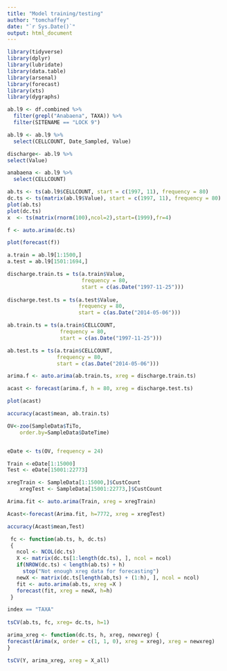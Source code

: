 ```yaml
---
title: "Model training/testing"
author: "tomchaffey"
date: "`r Sys.Date()`"
output: html_document
---
```


```r
library(tidyverse)
library(dplyr)
library(lubridate)
library(data.table)
library(arsenal)
library(forecast)
library(xts)
library(dygraphs)
```


```r
ab.l9 <- df.combined %>%
  filter(grepl("Anabaena", TAXA)) %>%
  filter(SITENAME == "LOCK 9")

ab.l9 <- ab.l9 %>% 
  select(CELLCOUNT, Date_Sampled, Value)

discharge<- ab.l9 %>%
select(Value)

anabaena <- ab.l9 %>%
  select(CELLCOUNT)
```

```r
ab.ts <- ts(ab.l9$CELLCOUNT, start = c(1997, 11), frequency = 80)
dc.ts <- ts(matrix(ab.l9$Value), start = c(1997, 11), frequency = 80)
plot(ab.ts)
plot(dc.ts)
x  <- ts(matrix(rnorm(100),ncol=2),start=(1999),fr=4)
```

```r
f <- auto.arima(dc.ts)

plot(forecast(f))
```



```r
a.train = ab.l9[1:1500,] 
a.test = ab.l9[1501:1694,]

discharge.train.ts = ts(a.train$Value,
                        frequency = 80,
                        start = c(as.Date("1997-11-25")))
  
discharge.test.ts = ts(a.test$Value,
                       frequency = 80,
                       start = c(as.Date("2014-05-06")))

ab.train.ts = ts(a.train$CELLCOUNT, 
                 frequency = 80,
                 start = c(as.Date("1997-11-25")))

ab.test.ts = ts(a.train$CELLCOUNT, 
                frequency = 80,
                start = c(as.Date("2014-05-06")))

```



```r
arima.f <- auto.arima(ab.train.ts, xreg = discharge.train.ts)

acast <- forecast(arima.f, h = 80, xreg = discharge.test.ts)

plot(acast)

accuracy(acast$mean, ab.train.ts)
```



```r
OV<-zoo(SampleData$TiTo, 
    order.by=SampleData$DateTime)


eDate <- ts(OV, frequency = 24)

Train <-eDate[1:15000]
Test <- eDate[15001:22773]

xregTrain <- SampleData[1:15000,]$CustCount
    xregTest <- SampleData[15001:22773,]$CustCount

Arima.fit <- auto.arima(Train, xreg = xregTrain)

Acast<-forecast(Arima.fit, h=7772, xreg = xregTest)

accuracy(Acast$mean,Test)
```



```r
 fc <- function(ab.ts, h, dc.ts)
 {
   ncol <- NCOL(dc.ts)
   X <- matrix(dc.ts[1:length(dc.ts), ], ncol = ncol)
   if(NROW(dc.ts) < length(ab.ts) + h)
     stop("Not enough xreg data for forecasting")
   newX <- matrix(dc.ts[length(ab,ts) + (1:h), ], ncol = ncol)
   fit <- auto.arima(ab.ts, xreg =X )
   forecast(fit, xreg = newX, h=h)
 }

index == "TAXA"
 
tsCV(ab.ts, fc, xreg= dc.ts, h=1)


```

```r
arima_xreg <- function(dc.ts, h, xreg, newxreg) {
forecast(Arima(x, order = c(1, 1, 0), xreg = xreg), xreg = newxreg)
}

tsCV(Y, arima_xreg, xreg = X_all)
```




